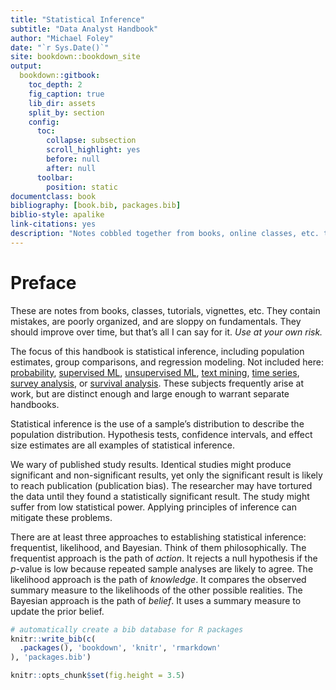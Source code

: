 ```yaml
--- 
title: "Statistical Inference"
subtitle: "Data Analyst Handbook"
author: "Michael Foley"
date: "`r Sys.Date()`"
site: bookdown::bookdown_site
output:
  bookdown::gitbook:
    toc_depth: 2
    fig_caption: true
    lib_dir: assets
    split_by: section
    config:
      toc:
        collapse: subsection
        scroll_highlight: yes
        before: null
        after: null
      toolbar:
        position: static
documentclass: book
bibliography: [book.bib, packages.bib]
biblio-style: apalike
link-citations: yes
description: "Notes cobbled together from books, online classes, etc. to be used as quick reference for common work projects."
---
```


# Preface {-}

These are notes from books, classes, tutorials, vignettes, etc. They contain mistakes, are poorly organized, and are sloppy on fundamentals. They should improve over time, but that's all I can say for it. *Use at your own risk.*

The focus of this handbook is statistical inference, including population estimates, group comparisons, and regression modeling. Not included here: [probability](https://bookdown.org/mpfoley1973/probability/), [supervised ML](https://bookdown.org/mpfoley1973/supervised-ml/), [unsupervised ML](https://bookdown.org/mpfoley1973/unsupervised-ml/), [text mining](https://bookdown.org/mpfoley1973/text-mining/), [time series](https://bookdown.org/mpfoley1973/time-series/), [survey analysis](https://bookdown.org/mpfoley1973/survey/), or [survival analysis](https://bookdown.org/mpfoley1973/survival/). These subjects frequently arise at work, but are distinct enough and large enough to warrant separate handbooks.

Statistical inference is the use of a sample's distribution to describe the population distribution. Hypothesis tests, confidence intervals, and effect size estimates are all examples of statistical inference. 

We wary of published study results. Identical studies might produce significant and non-significant results, yet only the significant result is likely to reach publication (publication bias). The researcher may have tortured the data until they found a statistically significant result. The study might suffer from low statistical power. Applying principles of inference can mitigate these problems.

There are at least three approaches to establishing statistical inference: frequentist, likelihood, and Bayesian. Think of them philosophically. The frequentist approach is the path of *action*. It rejects a null hypothesis if the *p*-value is low because repeated sample analyses are likely to agree. The likelihood approach is the path of *knowledge*. It compares the observed summary measure to the likelihoods of the other possible realities. The Bayesian approach is the path of *belief*. It uses a summary measure to update the prior belief.

```r
# automatically create a bib database for R packages
knitr::write_bib(c(
  .packages(), 'bookdown', 'knitr', 'rmarkdown'
), 'packages.bib')

knitr::opts_chunk$set(fig.height = 3.5)
```
